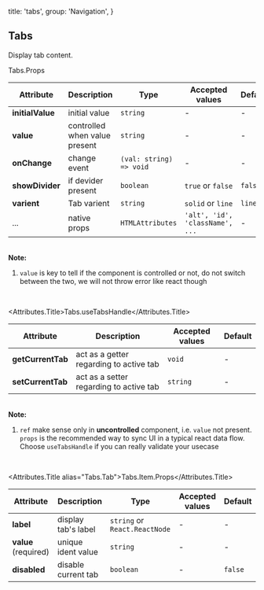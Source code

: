

  title: 'tabs',
  group: 'Navigation',
}

## Tabs

Display tab content.

<Default />
<Solid />
<Devider />
<Dynamic />
<Controlled />
<Imperative />

<Attributes edit="/pages/en-us/components/tabs.mdx">
<Attributes.Title>Tabs.Props</Attributes.Title>

| Attribute        | Description                   | Type                    | Accepted values                 | Default |
| ---------------- | ----------------------------- | ----------------------- | ------------------------------- | ------- |
| **initialValue** | initial value                 | `string`                | -                               | -       |
| **value**        | controlled when value present | `string`                | -                               | -       |
| **onChange**     | change event                  | `(val: string) => void` | -                               | -       |
| **showDivider**  | if devider present            | `boolean`               | `true` or `false`               | `false` |
| **varient**      | Tab varient                   | `string`                | `solid` or `line`               | `line`  |
| ...              | native props                  | `HTMLAttributes`        | `'alt', 'id', 'className', ...` | -       |

<br />
<strong>Note:</strong>

1. `value` is key to tell if the component is controlled or not, do not switch between the two,
   we will not throw error like react though

<br />

<Attributes.Title>Tabs.useTabsHandle</Attributes.Title>

| Attribute         | Description                             | Accepted values | Default |
| ----------------- | --------------------------------------- | --------------- | ------- |
| **getCurrentTab** | act as a getter regarding to active tab | `void`          | -       |
| **setCurrentTab** | act as a setter regarding to active tab | `string`        | -       |

<br />
<strong>Note:</strong>

1. `ref` make sense only in **uncontrolled** component, i.e. `value` not present.
   `props` is the recommended way to sync UI in a typical react data flow.
   Choose `useTabsHandle` if you can really validate your usecase

<br />

<Attributes.Title alias="Tabs.Tab">Tabs.Item.Props</Attributes.Title>

| Attribute            | Description         | Type                          | Accepted values | Default |
| -------------------- | ------------------- | ----------------------------- | --------------- | ------- |
| **label**            | display tab's label | `string` or `React.ReactNode` | -               | -       |
| **value** (required) | unique ident value  | `string`                      | -               | -       |
| **disabled**         | disable current tab | `boolean`                     | -               | `false` |

</Attributes>

